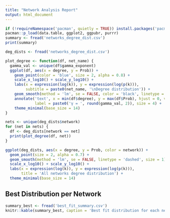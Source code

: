 ```yaml
---
title: "Network Analysis Report"
output: html_document
---
```


```r
if (!requireNamespace('pacman', quietly = TRUE)) install.packages('pacman')
pacman::p_load(data.table, ggplot2, ggpubr, purrr)
summary <- fread('networks_degree_dist.csv')
print(summary)
```

```r
deg_dists <- fread('networks_degree_dist.csv')
```

```r
plot_degree <- function(df, net_name) {
  gamma_val <- unique(df$gamma_exponent)
  ggplot(df, aes(x = degree, y = Prob)) +
    geom_point(color = 'blue', size = 2, alpha = 0.8) +
    scale_x_log10() + scale_y_log10() +
    labs(x = expression(log(k)), y = expression(log(p(k))),
         subtitle = paste0(net_name, '\nDegree distribution')) +
    geom_smooth(method = 'lm', se = FALSE, color = 'black', linetype = 'dashed') +
    annotate('text', x = min(df$degree), y = max(df$Prob), hjust = 0, vjust = 1,
             label = paste0('γ = ', round(gamma_val, 2)), size = 4) +
    theme_minimal(base_size = 14)
}
```

```r
nets <- unique(deg_dists$network)
for (net in nets) {
  df <- deg_dists[network == net]
  print(plot_degree(df, net))
}
```

```r
ggplot(deg_dists, aes(x = degree, y = Prob, color = network)) +
  geom_point(size = 2, alpha = 0.7) +
  geom_smooth(method = 'lm', se = FALSE, linetype = 'dashed', size = 1) +
  scale_x_log10() + scale_y_log10() +
  labs(x = expression(log(k)), y = expression(log(p(k))),
       title = 'All networks degree distribution') +
  theme_minimal(base_size = 14)
```

## Best Distribution per Network

```r
summary_best <- fread('best_fit_summary.csv')
knitr::kable(summary_best, caption = 'Best fit distribution for each network (based on KS test p-value)')
```

